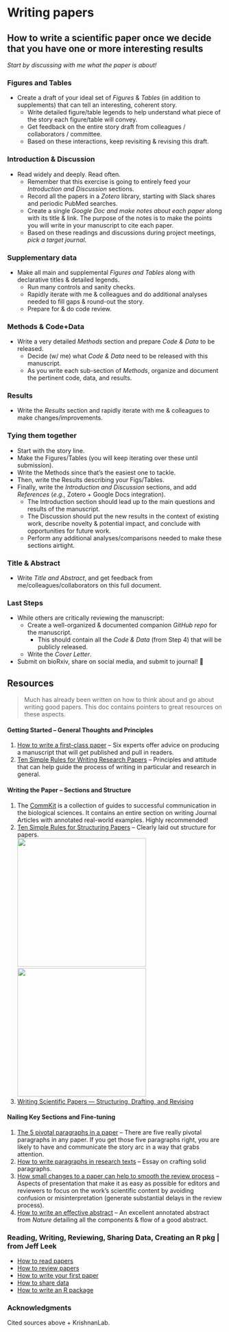 # Writing papers

## How to write a scientific paper once we decide that you have one or more interesting results

*Start by discussing with me what the paper is about!*

### Figures and Tables

-   Create a draft of your ideal set of *Figures* & *Tables* (in addition to supplements) that can tell an interesting, coherent story.
    -   Write detailed figure/table legends to help understand what piece of the story each figure/table will convey.
    -   Get feedback on the entire story draft from colleagues / collaborators / committee.
    -   Based on these interactions, keep revisiting & revising this draft.

### Introduction & Discussion

-   Read widely and deeply. Read often.
    -   Remember that this exercise is going to entirely feed your *Introduction and Discussion* sections.
    -   Record all the papers in a *Zotero* library, starting with Slack shares and periodic PubMed searches.
    -   Create a single *Google Doc and make notes about each paper* along with its title & link. The purpose of the notes is to make the points you will write in your manuscript to cite each paper.
    -   Based on these readings and discussions during project meetings, *pick a target journal*.

### Supplementary data

-   Make all main and supplemental *Figures and Tables* along with declarative titles & detailed legends.
    -   Run many controls and sanity checks.
    -   Rapidly iterate with me & colleagues and do additional analyses needed to fill gaps & round-out the story.
    -   Prepare for & do code review.

### Methods & Code+Data

-   Write a very detailed *Methods* section and prepare *Code & Data* to be released.
    -   Decide (w/ me) what *Code & Data* need to be released with this manuscript.
    -   As you write each sub-section of *Methods*, organize and document the pertinent code, data, and results.

### Results

-   Write the *Results* section and rapidly iterate with me & colleagues to make changes/improvements.

### Tying them together

-   Start with the story line.
-   Make the Figures/Tables (you will keep iterating over these until submission).
-   Write the Methods since that's the easiest one to tackle.
-   Then, write the Results describing your Figs/Tables.
-   Finally, write the *Introduction and Discussion* sections, and add *References* (*e.g.,* Zotero + Google Docs integration).
    -   The Introduction section should lead up to the main questions and results of the manuscript.
    -   The Discussion should put the new results in the context of existing work, describe novelty & potential impact, and conclude with opportunities for future work.
    -   Perform any additional analyses/comparisons needed to make these sections airtight.

### Title & Abstract

-   Write *Title and Abstract*, and get feedback from me/colleagues/collaborators on this full document.

### Last Steps

-   While others are critically reviewing the manuscript:
    -   Create a well-organized & documented companion *GitHub repo* for the manuscript.
        -   This should contain all the *Code & Data* (from Step 4) that will be publicly released.
    -   Write the *Cover Letter*.
-   Submit on bioRxiv, share on social media, and submit to journal! 🎉

## Resources

> Much has already been written on how to think about and go about writing good papers. This doc contains pointers to great resources on these aspects.

#### Getting Started -- General Thoughts and Principles

1.  [How to write a first-class paper](https://www.nature.com/articles/d41586-018-02404-4) -- Six experts offer advice on producing a manuscript that will get published and pull in readers.
2.  [Ten Simple Rules for Writing Research Papers](http://journals.plos.org/ploscompbiol/article?id=10.1371/journal.pcbi.1003453) -- Principles and attitude that can help guide the process of writing in particular and research in general.

#### Writing the Paper -- Sections and Structure

1.  The [CommKit](http://mitcommlab.mit.edu/broad/use-the-commkit/) is a collection of guides to successful communication in the biological sciences. It contains an entire section on writing Journal Articles with annotated real-world examples. Highly recommended!
2.  [Ten Simple Rules for Structuring Papers](http://journals.plos.org/ploscompbiol/article?id=10.1371/journal.pcbi.1005619) -- Clearly laid out structure for papers. <br> <img src="https://journals.plos.org/ploscompbiol/article/figure/image?size=large&amp;id=10.1371/journal.pcbi.1005619.g001" height="300"/> <img src="https://journals.plos.org/ploscompbiol/article/figure/image?size=large&amp;id=10.1371/journal.pcbi.1005619.t001" height="300"/>
3.  [Writing Scientific Papers --- Structuring, Drafting, and Revising](https://www.nature.com/scitable/ebooks/english-communication-for-scientists-14053993/writing-scientific-papers-14239285/)

#### Nailing Key Sections and Fine-tuning

1.  [The 5 pivotal paragraphs in a paper](https://dynamicecology.wordpress.com/2016/02/24/the-5-pivotal-paragraphs-in-a-paper/) -- There are five really pivotal paragraphs in any paper. If you get those five paragraphs right, you are likely to have and communicate the story arc in a way that grabs attention.
2.  [How to write paragraphs in research texts](http://blogs.lse.ac.uk/writingforresearch/2017/07/17/how-to-write-paragraphs-in-research-texts-articles-books-and-phds/) -- Essay on crafting solid paragraphs.
3.  [How small changes to a paper can help to smooth the review process](https://www.nature.com/articles/d41586-019-01431-z) -- Aspects of presentation that make it as easy as possible for editors and reviewers to focus on the work's scientific content by avoiding confusion or misinterpretation (generate substantial delays in the review process).
4.  [How to write an effective abstract](https://www.nature.com/documents/nature-summary-paragraph.pdf) -- An excellent annotated abstract from *Nature* detailing all the components & flow of a good abstract.

### Reading, Writing, Reviewing, Sharing Data, Creating an R pkg \| from Jeff Leek

-   [How to read papers](https://github.com/JRaviLab/readingpapers)
-   [How to review papers](https://github.com/jtleek/reviews)
-   [How to write your first paper](https://github.com/jtleek/firstpaper)
-   [How to share data](https://github.com/jtleek/datasharing)
-   [How to write an R package](https://github.com/jtleek/rpackages)

### Acknowledgments

Cited sources above + KrishnanLab.
